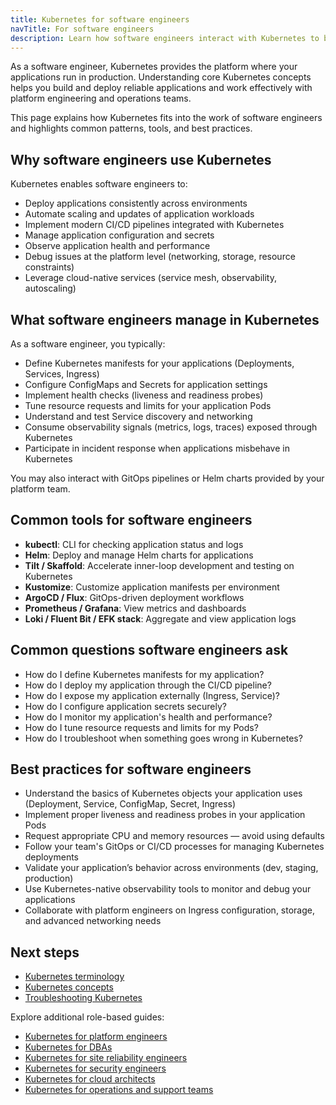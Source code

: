 ```yaml
---
title: Kubernetes for software engineers
navTitle: For software engineers
description: Learn how software engineers interact with Kubernetes to build, deploy, and operate modern applications.
---
```


As a software engineer, Kubernetes provides the platform where your applications run in production. Understanding core Kubernetes concepts helps you build and deploy reliable applications and work effectively with platform engineering and operations teams.

This page explains how Kubernetes fits into the work of software engineers and highlights common patterns, tools, and best practices.

## Why software engineers use Kubernetes

Kubernetes enables software engineers to:

- Deploy applications consistently across environments
- Automate scaling and updates of application workloads
- Implement modern CI/CD pipelines integrated with Kubernetes
- Manage application configuration and secrets
- Observe application health and performance
- Debug issues at the platform level (networking, storage, resource constraints)
- Leverage cloud-native services (service mesh, observability, autoscaling)

## What software engineers manage in Kubernetes

As a software engineer, you typically:

- Define Kubernetes manifests for your applications (Deployments, Services, Ingress)
- Configure ConfigMaps and Secrets for application settings
- Implement health checks (liveness and readiness probes)
- Tune resource requests and limits for your application Pods
- Understand and test Service discovery and networking
- Consume observability signals (metrics, logs, traces) exposed through Kubernetes
- Participate in incident response when applications misbehave in Kubernetes

You may also interact with GitOps pipelines or Helm charts provided by your platform team.

## Common tools for software engineers

- **kubectl**: CLI for checking application status and logs
- **Helm**: Deploy and manage Helm charts for applications
- **Tilt / Skaffold**: Accelerate inner-loop development and testing on Kubernetes
- **Kustomize**: Customize application manifests per environment
- **ArgoCD / Flux**: GitOps-driven deployment workflows
- **Prometheus / Grafana**: View metrics and dashboards
- **Loki / Fluent Bit / EFK stack**: Aggregate and view application logs

## Common questions software engineers ask

- How do I define Kubernetes manifests for my application?
- How do I deploy my application through the CI/CD pipeline?
- How do I expose my application externally (Ingress, Service)?
- How do I configure application secrets securely?
- How do I monitor my application's health and performance?
- How do I tune resource requests and limits for my Pods?
- How do I troubleshoot when something goes wrong in Kubernetes?

## Best practices for software engineers

- Understand the basics of Kubernetes objects your application uses (Deployment, Service, ConfigMap, Secret, Ingress)
- Implement proper liveness and readiness probes in your application Pods
- Request appropriate CPU and memory resources — avoid using defaults
- Follow your team's GitOps or CI/CD processes for managing Kubernetes deployments
- Validate your application’s behavior across environments (dev, staging, production)
- Use Kubernetes-native observability tools to monitor and debug your applications
- Collaborate with platform engineers on Ingress configuration, storage, and advanced networking needs

## Next steps

- [Kubernetes terminology](./terminology)
- [Kubernetes concepts](./kubernetes-concepts)
- [Troubleshooting Kubernetes](./how-to/troubleshooting-on-kubernetes)

Explore additional role-based guides:

- [Kubernetes for platform engineers](./platform-engineers)
- [Kubernetes for DBAs](./dbas)
- [Kubernetes for site reliability engineers](./sres)
- [Kubernetes for security engineers](./security-engineers)
- [Kubernetes for cloud architects](./cloud-architects)
- [Kubernetes for operations and support teams](./operations-support)
